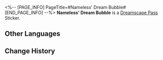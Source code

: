 <%-- [PAGE_INFO]
PageTitle=#Nameless' Dream Bubble#
[END_PAGE_INFO] --%>
{{Stub|Location information}}
{{Item Infobox
|id          = 223108
|image       = Dreamscape Pass Sticker Nameless' Dream Bubble.png
|type        = Dreamscape Pass Sticker
|type2       = Big Squanderer Stickers
|invCategory = 
|rarity      = 4
|effect      = Digital stickers that can be used to decorate the pages of the Dreamtour Handbook. They come in many different styles.
|description = 
|source1     = [[Obtained by progressing the Trailblaze Mission]]
}}
{{Description|They have died. They still live.}}
'''Nameless' Dream Bubble''' is a [[Dreamscape Pass]] Sticker.

==Other Languages==
{{Other Languages
|en   = Nameless' Dream Bubble
|zhs  = 无名客的梦泡
|zht  = 無名客的夢泡
|ja   = ナナシビトの夢の泡
|ko   = 무명객의 꿈방울
|es   = Burbuja de ensueño del Anónimo
|fr   = Bulle onirique des Sans Noms
|ru   = Пузырь грёз Безымянных
|th   = ฟองฝันของผู้มาเยือนนิรนาม
|vi   = Bong Bóng Giấc Mơ Khách Vô Danh
|de   = Namenlose Traumblase
|id   = Gelembung Mimpi The Nameless
|pt   = Bolha de Sonhos do Inominado
}}

==Change History==
{{Change History|2.0}}